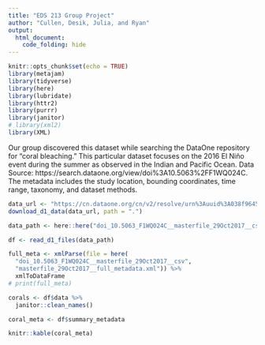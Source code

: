 ```yaml
---
title: "EDS 213 Group Project"
author: "Cullen, Desik, Julia, and Ryan"
output: 
  html_document:
    code_folding: hide
---
```


```r
knitr::opts_chunk$set(echo = TRUE)
library(metajam)
library(tidyverse)
library(here)
library(lubridate)
library(httr2)
library(purrr)
library(janitor)
# library(xml2)
library(XML)
```

Our group discovered this dataset while searching the DataOne repository for “coral bleaching.” This particular dataset focuses on the 2016 El Niño event during the summer as observed in the Indian and Pacific Ocean. Data Source: https://search.dataone.org/view/doi%3A10.5063%2FF1WQ024C. The metadata includes the study location, bounding coordinates, time range, taxonomy, and dataset methods. 

```r
data_url <- "https://cn.dataone.org/cn/v2/resolve/urn%3Auuid%3A038f9645-39fd-42c7-ac4e-8c78f68f72dc"
download_d1_data(data_url, path = ".")
```
```r
data_path <- here::here("doi_10.5063_F1WQ024C__masterfile_29Oct2017__csv")
```

```r
df <- read_d1_files(data_path)
```

```r
full_meta <- xmlParse(file = here(
  "doi_10.5063_F1WQ024C__masterfile_29Oct2017__csv", 
  "masterfile_29Oct2017__full_metadata.xml")) %>% 
  xmlToDataFrame
# print(full_meta)
```

```r
corals <- df$data %>% 
  janitor::clean_names()

coral_meta <- df$summary_metadata
```



```r
knitr::kable(coral_meta)
```


